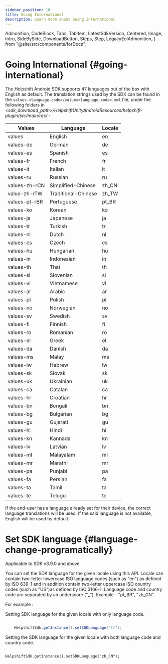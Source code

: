 ```yaml
---
sidebar_position: 10
title: Going International
description: Learn more about Going International
---
```


  Admonition,
  CodeBlock,
  Tabs,
  TabItem,
  LatestSdkVersion,
  Centered,
  Image,
  Intro,
  SideBySide,
  DownloadButton,
  Steps,
  Step,
  LegacyEolAdmonition,
} from "@site/src/components/forDocs";

<LegacyEolAdmonition />

# Going International {#going-international}

The Helpshift Android SDK supports 47 languages out of the box with
English as default. The translation strings used by the SDK can be
found in the `values-<language-code>/values<language-code>.xml` file, under the following folders in _<sdk_download_path\>/HelpshiftUnityAndroidResources/helpshift-plugin/src/main/res/_ -

| Values        | Language            | Locale |
| ------------- | ------------------- | ------ |
| values        | English             | en     |
| values-de     | German              | de     |
| values-es     | Spanish             | es     |
| values-fr     | French              | fr     |
| values-it     | Italian             | it     |
| values-ru     | Russian             | ru     |
| values-zh-rCN | Simplified-Chinese  | zh_CN  |
| value-zh-rTW  | Traditional-Chinese | zh_TW  |
| values-pt-rBR | Portuguese          | pt_BR  |
| values-ko     | Korean              | ko     |
| values-ja     | Japanese            | ja     |
| values-tr     | Turkish             | tr     |
| values-nl     | Dutch               | nl     |
| values-cs     | Czech               | cs     |
| values-hu     | Hungarian           | hu     |
| values-in     | Indonesian          | in     |
| values-th     | Thai                | th     |
| values-sl     | Slovenian           | sl     |
| values-vi     | Vietnamese          | vi     |
| values-ar     | Arabic              | ar     |
| values-pl     | Polish              | pl     |
| values-no     | Norwegian           | no     |
| values-sv     | Swedish             | sv     |
| values-fi     | Finnish             | fi     |
| values-ro     | Romanian            | ro     |
| values-el     | Greek               | el     |
| values-da     | Danish              | da     |
| values-ms     | Malay               | ms     |
| values-iw     | Hebrew              | iw     |
| values-sk     | Slovak              | sk     |
| values-uk     | Ukrainian           | uk     |
| values-ca     | Catalan             | ca     |
| values-hr     | Croatian            | hr     |
| values-bn     | Bengali             | bn     |
| values-bg     | Bulgarian           | bg     |
| values-gu     | Gujarati            | gu     |
| values-hi     | Hindi               | hi     |
| values-kn     | Kannada             | kn     |
| values-lv     | Latvian             | lv     |
| values-ml     | Malayalam           | ml     |
| values-mr     | Marathi             | mr     |
| values-pa     | Punjabi             | pa     |
| values-fa     | Persian             | fa     |
| values-ta     | Tamil               | ta     |
| values-te     | Telugu              | te     |

If the end-user has a language already set for their device, the correct
language translations will be used. If the said language is not
available, English will be used by default.

# Set SDK language {#language-change-programatically}

<Admonition type="info" title="Note">

Applicable to SDK v3.9.0 and above

</Admonition>

You can set the SDK language for the given locale using this API.
Locale can contain two-letter lowercase ISO language codes (such as "en") as defined by ISO 639-1 and in addition contain two-letter uppercase ISO country codes (such as "US")as defined by ISO 3166-1. Language code and country code are separated by an underscore ("\_"). Example - "pt_BR", "zh_CN".

For example :

Setting SDK language for the given locale with only language code.

```csharp

	HelpshiftSdk.getInstance().setSDKLanguage("fr");

```

Setting the SDK language for the given locale with both language code and country code.

```csharp

```

    HelpshiftSdk.getInstance().setSDKLanguage("zh_CN");
